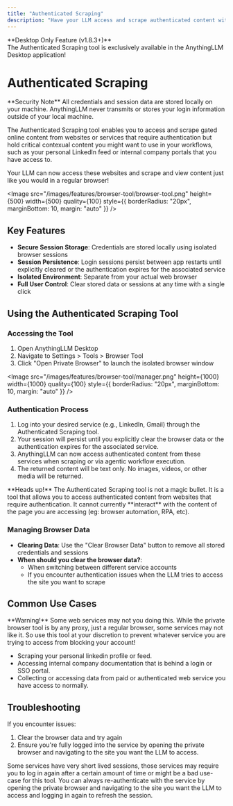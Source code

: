 ```yaml
---
title: "Authenticated Scraping"
description: "Have your LLM access and scrape authenticated content with AnythingLLM's Authenticated Scraping tool"
---
```



<Callout type="info" emoji="🖥️">
  **Desktop Only Feature (v1.8.3+)**<br/>
  The Authenticated Scraping tool is exclusively available in the AnythingLLM Desktop application!
</Callout>

# Authenticated Scraping

<Callout type="warning" emoji="⚠️">
  **Security Note**
  All credentials and session data are stored locally on your machine. AnythingLLM never transmits or stores your login information outside of your local machine.
</Callout>

The Authenticated Scraping tool enables you to access and scrape gated online content from websites or services that require authentication but hold critical contexual content you might want to use in your workflows, such as your personal LinkedIn feed or internal company portals that you have access to.

Your LLM can now access these websites and scrape and view content just like you would in a regular browser!

<Image
  src="/images/features/browser-tool/browser-tool.png"
  height={500}
  width={500}
  quality={100}
  style={{ borderRadius: "20px", marginBottom: 10, margin: "auto" }}
/>

## Key Features

- **Secure Session Storage**: Credentials are stored locally using isolated browser sessions
- **Session Persistence**: Login sessions persist between app restarts until explicitly cleared or the authentication expires for the associated service
- **Isolated Environment**: Separate from your actual web browser
- **Full User Control**: Clear stored data or sessions at any time with a single click

## Using the Authenticated Scraping Tool

### Accessing the Tool
1. Open AnythingLLM Desktop
2. Navigate to Settings > Tools > Browser Tool
3. Click "Open Private Browser" to launch the isolated browser window

<Image
  src="/images/features/browser-tool/manager.png"
  height={1000}
  width={1000}
  quality={100}
  style={{ borderRadius: "20px", marginBottom: 10, margin: "auto" }}
/>

### Authentication Process
1. Log into your desired service (e.g., LinkedIn, Gmail) through the Authenticated Scraping tool.
2. Your session will persist until you explicitly clear the browser data or the authentication expires for the associated service.
3. AnythingLLM can now access authenticated content from these services when scraping or via agentic workflow execution.
4. The returned content will be text only. No images, videos, or other media will be returned.

<Callout type="info" emoji="💡">
  **Heads up!**
  The Authenticated Scraping tool is not a magic bullet. It is a tool that allows you to access authenticated content from websites that require authentication. It cannot currently **interact** with the content of the page you are accessing (eg: browser automation, RPA, etc).
</Callout>

### Managing Browser Data

- **Clearing Data**: Use the "Clear Browser Data" button to remove all stored credentials and sessions
- **When should you clear the browser data?**:
  - When switching between different service accounts
  - If you encounter authentication issues when the LLM tries to access the site you want to scrape

## Common Use Cases

<Callout type="warning" emoji="⚠️">
  **Warning!**
  Some web services may not you doing this. While the private browser tool is by any proxy, just a regular browser, some services may not like it. So use this tool at your discretion to prevent whatever service you are trying to access from blocking your account!
</Callout>

- Scraping your personal linkedin profile or feed.
- Accessing internal company documentation that is behind a login or SSO portal.
- Collecting or accessing data from paid or authenticated web service you have access to normally.

## Troubleshooting

If you encounter issues:
1. Clear the browser data and try again
2. Ensure you're fully logged into the service by opening the private browser and navigating to the site you want the LLM to access.

Some services have very short lived sessions, those services may require you to log in again after a certain amount of time or might be a bad use-case for this tool. You can always re-authenticate with the service by opening the private browser and navigating to the site you want the LLM to access and logging in again to refresh the session.